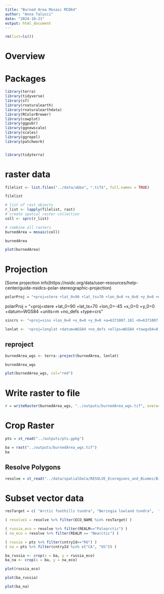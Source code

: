 ```yaml
---
title: "Burned Area Mosaic MCD64"
author: "Anna Talucci"
date: "2024-10-21"
output: html_document
---
```


```r
rm(list=ls())
```

# Overview

# Packages
```r
library(terra)
library(tidyverse)
library(sf)
library(rnaturalearth)
library(rnaturalearthdata)
library(RColorBrewer)
library(cowplot)
library(ggpubr)
library(ggnewscale)
library(scales)
library(ggrepel)
library(patchwork)


library(tidyterra)
```

# raster data

```r
filelist <- list.files("../data/abba", ".tif$", full.names = TRUE)
```

```r
filelist
```

```r
# list of rast objects
r_list <- lapply(filelist, rast)
# create spatial raster collection
coll <- sprc(r_list)
```


```r
# combine all rasters
burnedArea = mosaic(coll)
```
```r
burnedArea
```
```r
plot(burnedArea)
```

# Projection
[Some projection info]https://nsidc.org/data/user-resources/help-center/guide-nsidcs-polar-stereographic-projection)
```r
polarProj = "+proj=stere +lat_0=90 +lat_ts=70 +lon_0=0 +x_0=0 +y_0=0 +datum=WGS84 +units=m +no_defs +type=crs"
```
polarProj = "+proj=stere +lat_0=90 +lat_ts=70 +lon_0=-45 +x_0=0 +y_0=0 +datum=WGS84 +units=m +no_defs +type=crs"

```r
sincrs <- "+proj=sinu +lon_0=0 +x_0=0 +y_0=0 +a=6371007.181 +b=6371007.181 +units=m"
```

```r
lonlat <- '+proj=longlat +datum=WGS84 +no_defs +ellps=WGS84 +towgs84=0,0,0' 
```

## reproject

```r
burnedArea_wgs <- terra::project(burnedArea, lonlat)
```

```r
burnedArea_wgs
```

```r
plot(burnedArea_wgs, col="red")
```

# Write raster to file

```r
r = writeRaster(burnedArea_wgs, "../outputs/burnedArea_wgs.tif", overwrite=TRUE, NAflag=-99) 
```

# Crop Raster
```r
pts = st_read("../outputs/pts.gpkg")
```

```r
ba = rast("../outputs/burnedArea_wgs.tif")
ba
```
## Resolve Polygons

```r
resolve = st_read("../data/spatialData/RESOLVE_Ecoregions_and_Biomes/Biomes_and_Ecoregions_2017.shp", "Biomes_and_Ecoregions_2017")
```


# Subset vector data
```r
resTarget = c( "Arctic foothills tundra", "Beringia lowland tundra",  "Beringia upland tundra", "Chukchi Peninsula tundra", "East Siberian taiga", "Interior Alaska-Yukon lowland taiga", "Interior Yukon-Alaska alpine tundra", "Muskwa-Slave Lake taiga", "Northeast Siberian taiga", "Northern Canadian Shield taiga",      "Northwest Territories taiga", "Yamal-Gydan tundra")
```

```r
( resolve1 = resolve %>% filter(ECO_NAME %in% resTarget) )
```

```r
( russia_eco = resolve %>% filter(REALM=="Palearctic") )
( na_eco = resolve %>% filter(REALM == "Nearctic") )
```


```r
( russia = pts %>% filter(cntryId=="RU") )
( na = pts %>% filter(cntryId %in% c("CA", "US")) )
```

```r
ba_russia <- crop(x = ba, y = russia_eco)
ba_na <- crop(x = ba, y = na_eco)
```
```r
plot(russia_eco)
```

```r
plot(ba_russia)

plot(ba_na)
```